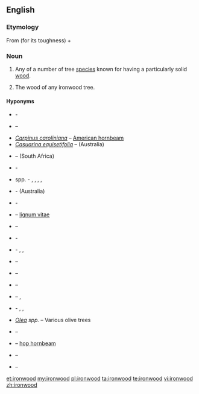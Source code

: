 {{wikipedia}}
==English==

===Etymology===
From {{term|iron||lang=en}} (for its toughness) + {{term|wood|lang=en}}

===Noun===
{{en-noun|~}}

# {{context|countable|lang=en}} Any of a number of tree [[species]] known for having a particularly solid [[wood]].<!--We could put a list somewhere, but I'm not sure where...-->
# {{context|uncountable|lang=en}} The wood of any ironwood tree.

====Hyponyms====
* {{taxlink|Acacia estrophiolata|species|noshow=1}} - {{vern|southern ironwood}}
* {{taxlink|Androstachys johnsonii|species|noshow=1}} – {{vern|Lebombo ironwood}}
* ''[[Carpinus caroliniana]]'' – [[American hornbeam]]
* ''[[Casuarina equisetifolia]]'' – {{vern|common ironwood}} (Australia)
* {{taxlink|Chionanthus foveolatus|species|noshow=1}}  – {{vern|pock ironwood}} (South Africa)
* {{taxlink|Choricarpia subargentea|species|noshow=1}} - {{vern|giant ironwood}}
* {{taxlink|Copaifera|genus|noshow=1}} spp. - {{vern|diesel tree}}, {{vern|kerosene tree}}, {{vern|kupa'y}}, {{vern|cabismo}}, {{vern|copaúva}}
* {{taxlink|Erythrophleum chlorostachys|species|noshow=1}} - {{vern|Cooktown ironwood}} (Australia)
* {{taxlink|Eusideroxylon zwageri|species|noshow=1}} - {{vern|Borneo ironwood}}
* {{taxlink|Guaiacum officinale|species|noshow=1}} – [[lignum vitae]]
* {{taxlink|Guaiacum sanctum|species|noshow=1}} – {{vern|holywood}}
* {{taxlink|Holodiscus discolor|species|noshow=1}} - {{vern|creambrush}}
* {{taxlink|Hopea odorata|species|noshow=1}} - {{vern|white thingan}}, {{vern|Ceylon ironwood}}, {{vern|Malabar ironwood}}
* {{taxlink|Krugiodendron ferreum|species|noshow=1}} – {{vern|black ironwood}}
* {{taxlink|Lyonothamnus floribundus|species|noshow=1}} – {{vern|Lyon tree}}
* {{taxlink|Lyonothamnus lyonii|species|noshow=1}} – {{vern|Catalina ironwood}}
* {{taxlink|Mesua ferrea|species|noshow=1}} – {{vern|rose chestnut}}, {{vern|Ceylon ironwood}}
* {{taxlink|Nestegis apetala|species|noshow=1}} - {{vern|coastal maire}}, {{vern|broad-leaved maire}}, {{vern|broad-leaved ironwood}}
* ''[[Olea]] spp.'' – Various olive trees
* {{taxlink|Olneya tesota|species|noshow=1}} – {{vern|desert ironwood}}
* {{taxlink|Ostrya virginiana|species|noshow=1}} – [[hop hornbeam]]
* {{taxlink|Parrotia persica|species|noshow=1}} – {{vern|Persian ironwood}}
* {{taxlink|Tabebuia serratifolia|species|noshow=1}} – {{vern|yellow poui}}

[[et:ironwood]]
[[my:ironwood]]
[[pl:ironwood]]
[[ta:ironwood]]
[[te:ironwood]]
[[vi:ironwood]]
[[zh:ironwood]]